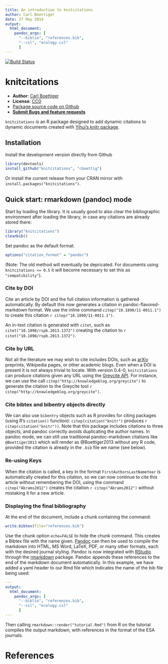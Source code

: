 ```yaml
---
title: An introduction to knitcitations
author: Carl Boettiger
date: 27 May 2014
output: 
  html_document:
    pandoc_args: [
      "--biblio", "references.bib",
      "--csl", "ecology.csl"
      ]
---
```


<!--
%\VignetteEngine{knitr::knitr}
%\VignetteIndexEntry{An introduction to knitcitations}
-->

[![Build Status](https://travis-ci.org/cboettig/knitcitations.svg)](https://travis-ci.org/cboettig/knitcitations)

knitcitations
=============



- **Author**: [Carl Boettiger](http://www.carlboettiger.info/)
- **License**: [CC0](http://creativecommons.org/publicdomain/zero/1.0/)
- [Package source code on Github](https://github.com/cboettig/knitcitations)
- [**Submit Bugs and feature requests**](https://github.com/cboettig/knitcitations/issues)


`knitcitations` is an R package designed to add dynamic citations to dynamic documents created with [Yihui's knitr package](https://github.com/yihui/knitr).



Installation 
------------

Install the development version directly from Github 

```r
library(devtools)
install_github("knitcitations", "cboettig")
```

Or install the current release from your CRAN mirror with `install.packages("knitcitations")`.  


Quick start: rmarkdown (pandoc) mode
------------------------------------

Start by loading the library.  It is usually good to also clear the bibliographic environment after loading the library, in case any citations are already stored there:  

```r
library("knitcitations")
cleanbib()
```

Set pandoc as the default format:

```r
options("citation_format" = "pandoc")
```

(Note: The old method will eventually be depricated.  For documents using `knitcitations <= 0.5` it will become necessary to set this as `"compatibility"`).  

### Cite by DOI

Cite an article by DOI and the full citation information is gathered automatically. By default this now generates a citation in pandoc-flavored-markdown format. We use the inline command `citep("10.1890/11-0011.1")` to create this citation `r citep("10.1890/11-0011.1")`.  

An in-text citation is generated with `citet`, such as `citet("10.1098/rspb.2013.1372")` creating the citation to `r citet("10.1098/rspb.2013.1372")`.  


### Cite by URL

Not all the literature we may wish to cite includes DOIs, such as [arXiv](http://arxiv.org) preprints, Wikipedia pages, or other academic blogs.  Even when a DOI is present it is not always trivial to locate.  With version 0.4-0, `knitcitations` can produce citations given any URL using the [Greycite API](http://greycite.knowledgeblog.org). For instance, we can use the call `citep("http://knowledgeblog.org/greycite")` to generate the citation to the Greycite tool `r citep("http://knowledgeblog.org/greycite")`.  

### Cite bibtex and bibentry objects directly 

We can also use `bibentry` objects such as R provides for citing packages (using R's `citation()` function): `citep(citation("knitr")` produces `r citep(citation("knitr"))`.  Note that this package includes citations to three objects, and pandoc correctly avoids duplicating the author names.  In pandoc mode, we can still use traditional pandoc-markdown citations like `@Boettiger2013` which will render as @Boettiger2013 without any R code, provided the citation is already in the `.bib` file we name (see below).


### Re-using Keys

When the citation is called, a key in the format `FirstAuthorsLastNameYear` is automatically created for this citation, so we can now continue to cite this article without remembering the DOI, using the command `citep("Abrams2012")` creates the citation `r citep("Abrams2012")` without mistaking it for a new article.  


### Displaying the final bibliography

At the end of the document, include a chunk containing the command:

```r
write.bibtex(file="references.bib")
```

Use the chunk option `echo=FALSE` to hide the chunk command.  This creates a Bibtex file with the name given.  [Pandoc](http://johnmacfarlane.net/pandoc) can then be used to compile the markdown into HTML, MS Word, LaTeX, PDF, or many other formats, each with the desired journal styling. Pandoc is now integrated with [RStudio](http://rstudio.com) through the [rmarkdown](http://rmarkdown.rstudio.com) package.  Pandoc appends these references to the end of the markdown document automatically.  In this example, we have added a yaml header to our Rmd file which indicates the name of the bib file being used:

```yaml
---
output: 
  html_document:
    pandoc_args: [
      "--biblio", "references.bib",
      "--csl", "ecology.csl"
      ]
---
```


Then calling `rmarkdown::render("tutorial.Rmd")` from R on the tutorial compiles the output markdown, with references in the format of the ESA journals.  

# References





<!--

At the end of our document we can generate the traditional "References" or "Works Cited" list in a knitr block using the chunk option `results='asis'` to display as text rather than code:  


```r
bibliography()
```


- Peter A. Abrams, Lasse Ruokolainen, Brian J. Shuter, Kevin S. McCann,   (2012) Harvesting Creates Ecological Traps: Consequences of Invisible Mortality Risks in Predator–Prey Metacommunities.  *Ecology*  **93**  [10.1890/11-0011.1](http://dx.doi.org/10.1890/11-0011.1)
- Carl Boettiger,   (2012) knitcitations: Citations for knitr markdown files.  [https://github.com/cboettig/knitcitations](https://github.com/cboettig/knitcitations)
- Yihui Xie,   (2013) knitr: A general-purpose package for dynamic report generation in R.  [http://yihui.name/knitr/](http://yihui.name/knitr/)
- Phillip Lord,   (2012) Greycite.  *Knowledge Blog*  [http://knowledgeblog.org/greycite](http://knowledgeblog.org/greycite)


Other formats can be given as options to `bibliography`, as described in the help documentation, `?bibliography`.  For instance, we can specify the format as "markdown".  The custom formats "markdown" and "rdfa" take an additional argument, "ordering", which can specify what elements we want to print and what order they should be given in.  For instance, we can omit everything but the authors, year, and journal, given in that order:


```r
bibliography("markdown", ordering = c("authors", "year", "journal"))
```


- Peter A. Abrams, Lasse Ruokolainen, Brian J. Shuter, Kevin S. McCann,   (2012)  *Ecology*
- Carl Boettiger,   (2012)
- Yihui Xie,   (2013)
- Phillip Lord,   (2012)  *Knowledge Blog*


(Note that since version 0.5, "markdown" is the default and can be omitted)

### Links and tooltips

In-text citations are now linked by default to the article.  We can turn this on or off in a single citation like so: `citep("Abrams2012", linked=TRUE)`, creating the citation (<a href="http://dx.doi.org/10.1890/11-0011.1">Abrams _et. al._ 2012</a>).  We can toggle this behavior on or off globally using `cite_options(linked=TRUE)` at the beginning of our document.  


Using the popular javascript library from [bootstrap](http://twitter.github.com/bootstrap), we can tell `knitcitations` to include a javascript tooltip on mouseover.  (This effect will not work inside a github repo due the the lack of the javascript library, but can easily be deployed on a website, see Boettiger (2013). This function is off by default can be toggled on or off in the same way, `cite_options(tooltip=TRUE)`.  

![Screenshot of citation produced with a tooltip.](http://farm9.staticflickr.com/8233/8499745634_04a13fe93e_o.png)

## Semantics 

### CiTO  

Additional semantic markup can be added the the citations themselves, such as the reason for the citation.  For instance, we can identify that we have used the method from Shotton (2010) with the inline command `citet("10.1186/2041-1480-1-S1-S6", cito = "usesMethodIn")`.  

More discussion on using `knitcitations` for CITO and semantic markup can be found in Boettiger (2013).  



-->


